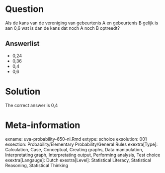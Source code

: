 Question
========

Als de kans van de vereniging van gebeurtenis A en gebeurtenis B gelijk is aan 0,6 wat is dan de kans dat noch A noch B optreedt? 

Answerlist
----------
* 0,24
* 0,36
* 0,4
* 0,6

Solution
========

The correct answer is  0,4 

Meta-information
================
exname: uva-probability-650-nl.Rmd 
extype: schoice 
exsolution: 001 
exsection: Probability/Elementary Probability/General Rules
exextra[Type]: Calculation, Case, Conceptual, Creating graphs, Data manipulation, Interpretating graph, Interpretating output, Performing analysis, Test choice 
exextra[Langauge]: Dutch 
exextra[Level]: Statistical Literacy, Statistical Reasoning, Statistical Thinking 
